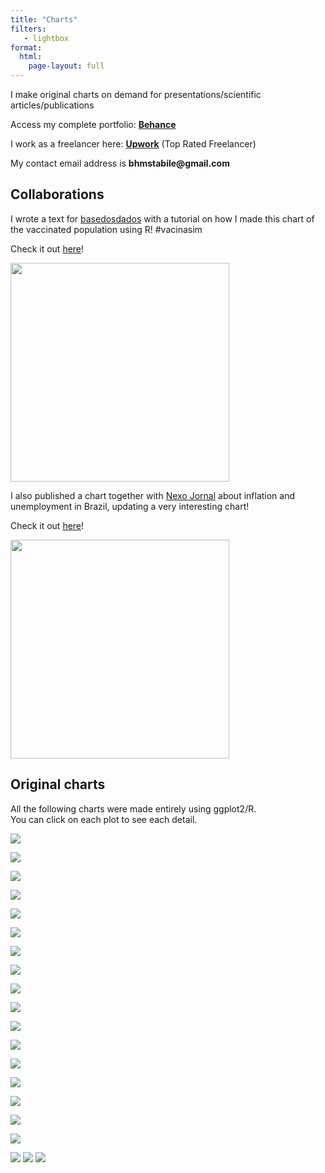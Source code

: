 ```yaml
---
title: "Charts"
filters:
   - lightbox
format: 
  html:
    page-layout: full
---
```


I make original charts on demand for presentations/scientific articles/publications

Access my complete portfolio: [**Behance**](https://www.behance.net/gallery/136021485/Data-Visualization-Portfolio)

I work as a freelancer here: [**Upwork**](https://www.upwork.com/freelancers/~01b609b6016a32f6c6) (Top Rated Freelancer)

My contact email address is **bhmstabile\@gmail.com**

## Collaborations 

I wrote a text for [basedosdados](https://basedosdados.org/) with a tutorial on how I made this chart of the vaccinated population using R! #vacinasim

Check it out [here](https://medium.com/basedosdados/analisando-dados-de-vacina%C3%A7%C3%A3o-contra-covid-19-com-a-bd-49fe3db8c7f4)!

![](figures/charts/charts-vaccines.png){.lightbox fig-align="center" width="350"}

I also published a chart together with [Nexo Jornal](nexojornal.com.br/) about inflation and unemployment in Brazil, updating a very interesting chart!

Check it out [here](https://www.nexojornal.com.br/grafico/2022/05/16/Infla%C3%A7%C3%A3o-e-desemprego-batem-recorde-e-passam-de-10-no-Brasil)!

![](figures/charts/charts-nexo.png){.lightbox fig-align="center" width="350"}

## Original charts

All the following charts were made entirely using ggplot2/R.<br>You can click on each plot to see each detail.

```{=html}
<style>
  .quarto-figure {
    position: relative;
    margin-right: 10px;
    margin-left: 10px;
  }
</style>
```

::: {layout-ncol="2"}
![](figures/charts/scatter-nfl.png){.lightbox group="my-gallery"}

![](figures/charts/ttt-nfl.png){.lightbox group="my-gallery"}

![](figures/charts/avocado.png){.lightbox group="my-gallery"}

![](figures/charts/rnd-players-nfl.png){.lightbox group="my-gallery"}

![](figures/charts/density-nfl.png){.lightbox group="my-gallery"}

![](figures/charts/elephant.png){.lightbox group="my-gallery"}

![](figures/charts/temp_max_mga.png){.lightbox group="my-gallery"}

![](figures/charts/drink-owid.png){.lightbox group="my-gallery"}

![](figures/charts/election-star.png){.lightbox group="my-gallery"}

![](figures/charts/spider.png){.lightbox group="my-gallery"}

![](figures/charts/epa-career-nfl.png){.lightbox group="my-gallery"}

![](figures/charts/slope-nfl.png){.lightbox group="my-gallery"}

![](figures/charts/icmbio.png){.lightbox group="my-gallery"}

![](figures/charts/omega_paper.png){.lightbox group="my-gallery"}

![](figures/charts/copacabana.png){.lightbox group="my-gallery"}

![](figures/charts/eye.png){.lightbox group="my-gallery"}
:::

::: {layout-ncol="1"}
![](figures/charts/starwars.png){.lightbox group="my-gallery2"}

![](figures/charts/github_deaths_covid_br.png){.lightbox group="my-gallery2"}
![](figures/charts/color.png){.lightbox group="my-gallery2"}
![](figures/charts/punt_J.Hekker_18.png){.lightbox group="my-gallery2"}
:::